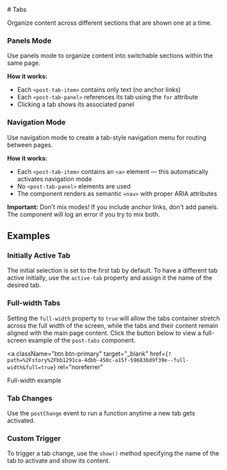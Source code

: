 
<Meta of={TabStories} />

<div className="docs-title">
  # Tabs

<link-design of={JSON.stringify(TabStories)}></link-design>

</div>

<div className="lead">Organize content across different sections that are shown one at a time.</div>

<Canvas sourceState="shown" of={TabStories.Default} />

<Controls of={TabStories.Default} />

### Panels Mode

Use panels mode to organize content into switchable sections within the same page.

<Canvas of={TabStories.PanelsMode} />

**How it works:**
- Each `<post-tab-item>` contains only text (no anchor links)
- Each `<post-tab-panel>` references its tab using the `for` attribute
- Clicking a tab shows its associated panel

### Navigation Mode

Use navigation mode to create a tab-style navigation menu for routing between pages.

<Canvas of={TabStories.NavigationMode} />

**How it works:**
- Each `<post-tab-item>` contains an `<a>` element — this automatically activates navigation mode
- No `<post-tab-panel>` elements are used
- The component renders as semantic `<nav>` with proper ARIA attributes

<div className="alert alert-warning">
  <strong>Important:</strong> Don't mix modes! If you include anchor links, don't add panels. The component will log an error if you try to mix both.
</div>

## Examples

### Initially Active Tab

The initial selection is set to the first tab by default. To have a different tab active initially, use the `active-tab` property and assign it the name of the desired tab.

<Canvas of={TabStories.ActiveTab} />

### Full-width Tabs

Setting the `full-width` property to `true` will allow the tabs container stretch across the full width of the screen, while the tabs and their content remain aligned with the main page content. Click the button below to view a full-screen example of the `post-tabs` component.

<a
  className="btn btn-primary"
  target="_blank"
  href={`?path=%2Fstory%2Fbb1291ca-4dbb-450c-a15f-596836d9f39e--full-width&full=true`}
  rel="noreferrer"
>
  Full-width example
</a>

### Tab Changes

Use the `postChange` event to run a function anytime a new tab gets activated.

<Source code={SampleTabChange} language="typescript" />

### Custom Trigger

To trigger a tab change, use the `show()` method specifying the name of the tab to activate and show its content.

<Source code={SampleCustomTrigger} language="typescript" />
